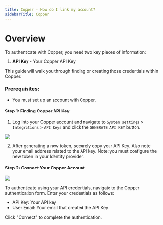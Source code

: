 ```yaml
---
title: Copper - How do I link my account?
sidebarTitle: Copper
---
```



# Overview

To authenticate with Copper, you need two key pieces of information:
1. **API Key** - Your Copper API Key


This guide will walk you through finding or creating those credentials within Copper.


### Prerequisites:

- You must set up an account with Copper.


#### Step 1: Finding Copper API Key
1. Log into your Copper account and navigate to `System settings` > `Integrations` > `API Keys` and click the `GENERATE API KEY` button.

<img src="/integrations/all/copper-api-key/copper_key.png" />

2. After generating a new token, securely copy your API Key. Also note your email address related to the API key.
Note: you must configure the new token in your Identity provider. 


#### Step 2: Connect Your Copper Account

<img src="/integrations/all/copper-api-key/nango_connect_ui.png" />

To authenticate using your API credentials, navigate to the Copper authentication form.
Enter your credentials as follows:
- API Key: Your API key
- User Email: Your email that created the API Key

Click "Connect" to complete the authentication.

